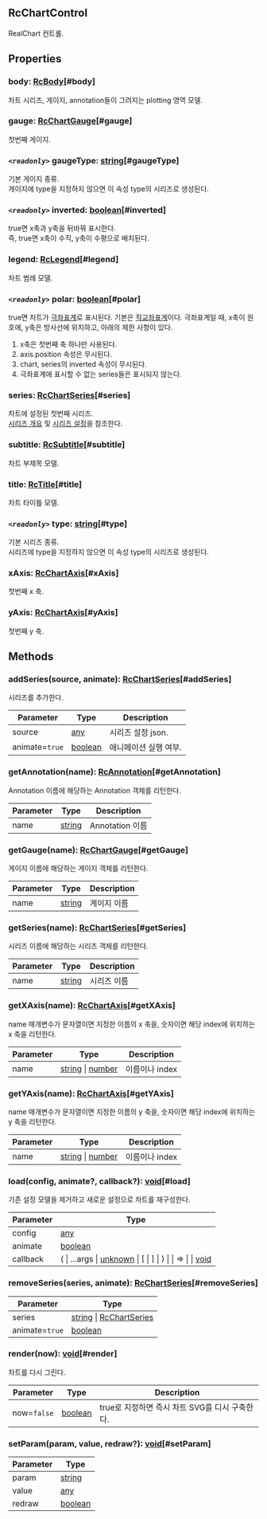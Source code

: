 ## RcChartControl
RealChart 컨트롤.





## Properties
### body: [RcBody](../classes/RcBody)[#body]
차트 시리즈, 게이지, annotation들이 그려지는 plotting 영역 모델.
### gauge: [RcChartGauge](../classes/RcChartGauge)[#gauge]
첫번째 게이지.
### *`<readonly>`* gaugeType: [string](https://developer.mozilla.org/en-US/docs/Web/JavaScript/Reference/Global_Objects/String)[#gaugeType]
기본 게이지 종류.\
게이지에 type을 지정하지 않으면 이 속성 type의 시리즈로 생성된다.
### *`<readonly>`* inverted: [boolean](https://developer.mozilla.org/en-US/docs/Web/JavaScript/Reference/Global_Objects/Boolean)[#inverted]
true면 x축과 y축을 뒤바꿔 표시한다.\
즉, true면 x축이 수직, y축이 수평으로 배치된다.
### legend: [RcLegend](../classes/RcLegend)[#legend]
차트 범례 모델.
### *`<readonly>`* polar: [boolean](https://developer.mozilla.org/en-US/docs/Web/JavaScript/Reference/Global_Objects/Boolean)[#polar]
true면 차트가 [극좌표계](#극좌표계)로 표시된다.
기본은 [직교좌표계](#직교좌표계)이다.
극좌표계일 때,
x축이 원호에, y축은 방사선에 위치하고, 아래의 제한 사항이 있다.
1. x축은 첫번째 축 하나만 사용된다.
2. axis.position 속성은 무시된다.
3. chart, series의 inverted 속성이 무시된다.
4. 극좌표계에 표시할 수 없는 series들은 표시되지 않는다.
### series: [RcChartSeries](../classes/RcChartSeries)[#series]
차트에 설정된 첫번째 시리즈.<br/>
[시리즈 개요](/guide/series) 및
[시리즈 설정](/config/config/base/series)을 참조한다.
### subtitle: [RcSubtitle](../classes/RcSubtitle)[#subtitle]
차트 부제목 모델.
### title: [RcTitle](../classes/RcTitle)[#title]
차트 타이틀 모델.
### *`<readonly>`* type: [string](https://developer.mozilla.org/en-US/docs/Web/JavaScript/Reference/Global_Objects/String)[#type]
기본 시리즈 종류.\
시리즈에 type을 지정하지 않으면 이 속성 type의 시리즈로 생성된다.
### xAxis: [RcChartAxis](../classes/RcChartAxis)[#xAxis]
첫번째 x 축.
### yAxis: [RcChartAxis](../classes/RcChartAxis)[#yAxis]
첫번째 y 축.

## Methods
### addSeries(source, animate): [RcChartSeries](../classes/RcChartSeries)[#addSeries]
시리즈를 추가한다.



| Parameter | Type | Description |
| ----------- | ----------- | ----------- |
| source | [any](https://www.typescriptlang.org/docs/handbook/2/everyday-types.html#any) | 시리즈 설정 json. |
| animate=`true` | [boolean](https://developer.mozilla.org/en-US/docs/Web/JavaScript/Reference/Global_Objects/Boolean) | 애니메이션 실행 여부. |
### getAnnotation(name): [RcAnnotation](../classes/RcAnnotation)[#getAnnotation]
Annotation 이름에 해당하는 Annotation 객체를 리턴한다.



| Parameter | Type | Description |
| ----------- | ----------- | ----------- |
| name | [string](https://developer.mozilla.org/en-US/docs/Web/JavaScript/Reference/Global_Objects/String) | Annotation 이름 |
### getGauge(name): [RcChartGauge](../classes/RcChartGauge)[#getGauge]
게이지 이름에 해당하는 게이지 객체를 리턴한다.



| Parameter | Type | Description |
| ----------- | ----------- | ----------- |
| name | [string](https://developer.mozilla.org/en-US/docs/Web/JavaScript/Reference/Global_Objects/String) | 게이지 이름 |
### getSeries(name): [RcChartSeries](../classes/RcChartSeries)[#getSeries]
시리즈 이름에 해당하는 시리즈 객체를 리턴한다.



| Parameter | Type | Description |
| ----------- | ----------- | ----------- |
| name | [string](https://developer.mozilla.org/en-US/docs/Web/JavaScript/Reference/Global_Objects/String) | 시리즈 이름 |
### getXAxis(name): [RcChartAxis](../classes/RcChartAxis)[#getXAxis]
name 매개변수가 문자열이면 지정한 이름의 x 축을,
숫자이면 해당 index에 위치하는 x 축을 리턴한다.



| Parameter | Type | Description |
| ----------- | ----------- | ----------- |
| name | [string](https://developer.mozilla.org/en-US/docs/Web/JavaScript/Reference/Global_Objects/String) &#124; [number](https://developer.mozilla.org/en-US/docs/Web/JavaScript/Reference/Global_Objects/Number) | 이름이나 index |
### getYAxis(name): [RcChartAxis](../classes/RcChartAxis)[#getYAxis]
name 매개변수가 문자열이면 지정한 이름의 y 축을,
숫자이면 해당 index에 위치하는 y 축을 리턴한다.



| Parameter | Type | Description |
| ----------- | ----------- | ----------- |
| name | [string](https://developer.mozilla.org/en-US/docs/Web/JavaScript/Reference/Global_Objects/String) &#124; [number](https://developer.mozilla.org/en-US/docs/Web/JavaScript/Reference/Global_Objects/Number) | 이름이나 index |
### load(config, animate?, callback?): [void](https://developer.mozilla.org/en-US/docs/Web/JavaScript/Reference/Global_Objects/undefined)[#load]
기존 설정 모델을 제거하고 새로운 설정으로 차트를 재구성한다.



| Parameter | Type |
| ----------- | ----------- |
| config | [any](https://www.typescriptlang.org/docs/handbook/2/everyday-types.html#any) |
| animate | [boolean](https://developer.mozilla.org/en-US/docs/Web/JavaScript/Reference/Global_Objects/Boolean) |
| callback | ( &#124; ...args &#124; [unknown](https://www.typescriptlang.org/docs/handbook/release-notes/typescript-3-0.html#new-unknown-top-type) &#124; \[ &#124; ] &#124; ) &#124;   &#124; => &#124;   &#124; [void](https://developer.mozilla.org/en-US/docs/Web/JavaScript/Reference/Global_Objects/undefined) |
### removeSeries(series, animate): [RcChartSeries](../classes/RcChartSeries)[#removeSeries]
| Parameter | Type |
| ----------- | ----------- |
| series | [string](https://developer.mozilla.org/en-US/docs/Web/JavaScript/Reference/Global_Objects/String) &#124; [RcChartSeries](../classes/RcChartSeries) |
| animate=`true` | [boolean](https://developer.mozilla.org/en-US/docs/Web/JavaScript/Reference/Global_Objects/Boolean) |
### render(now): [void](https://developer.mozilla.org/en-US/docs/Web/JavaScript/Reference/Global_Objects/undefined)[#render]
차트를 다시 그린다.



| Parameter | Type | Description |
| ----------- | ----------- | ----------- |
| now=`false` | [boolean](https://developer.mozilla.org/en-US/docs/Web/JavaScript/Reference/Global_Objects/Boolean) | true로 지정하면 즉시 차트 SVG를 디시 구축한다. |
### setParam(param, value, redraw?): [void](https://developer.mozilla.org/en-US/docs/Web/JavaScript/Reference/Global_Objects/undefined)[#setParam]
| Parameter | Type |
| ----------- | ----------- |
| param | [string](https://developer.mozilla.org/en-US/docs/Web/JavaScript/Reference/Global_Objects/String) |
| value | [any](https://www.typescriptlang.org/docs/handbook/2/everyday-types.html#any) |
| redraw | [boolean](https://developer.mozilla.org/en-US/docs/Web/JavaScript/Reference/Global_Objects/Boolean) |